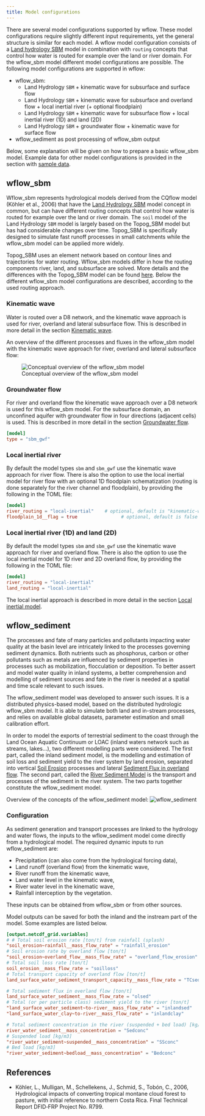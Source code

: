 ```yaml
---
title: Model configurations
---
```


There are several model configurations supported by wflow. These model configurations
require slightly different input requirements, yet the general structure is similar for each
model. A wflow model configuration consists of a [Land hydrology
SBM](./land/landhydrology_sbm.qmd) model in combination with `routing` concepts that control
how water is routed for example over the land or river domain. For the wflow\_sbm model
different model configurations are possible. The following model configurations are
supported in wflow:

 - wflow\_sbm:
    - Land Hydrology `SBM` + kinematic wave for subsurface and surface flow
    - Land Hydrology `SBM` + kinematic wave for subsurface and overland flow + local inertial river (+
      optional floodplain)
    - Land Hydrology `SBM` + kinematic wave for subsurface flow + local inertial river (1D) and land (2D)
    - Land Hydrology `SBM` + groundwater flow + kinematic wave for surface flow
 - wflow\_sediment as post processing of wflow\_sbm output

Below, some explanation will be given on how to prepare a basic wflow\_sbm model. Example
data for other model configurations is provided in the section with [sample
data](../getting_started/download_example_models.qmd).

## wflow\_sbm

Wflow\_sbm represents hydrological models derived from the CQflow model (Köhler et al.,
2006) that have the [Land Hydrology SBM](./land/landhydrology_sbm.qmd) model concept in
common, but can have different routing concepts that control how water is routed for example
over the land or river domain. The `soil` model of the Land Hydrology `SBM` model is largely
based on the Topog\_SBM model but has had considerable changes over time. Topog\_SBM is
specifically designed to simulate fast runoff processes in small catchments while the
wflow\_sbm model can be applied more widely.

Topog\_SBM uses an element network based on contour lines and trajectories for water
routing. Wflow\_sbm models differ in how the routing components river, land, and subsurface
are solved. More details and the differences with the Topog\_SBM model can be found
[here](./land/landhydrology_sbm.qmd#Introduction). Below the different wflow\_sbm model
configurations are described, according to the used routing approach.

### Kinematic wave
Water is routed over a D8 network, and the kinematic wave approach is used for river,
overland and lateral subsurface flow. This is described in more detail in the section
[Kinematic wave](./routing/kinwave.qmd).

An overview of the different processes and fluxes in the wflow_sbm model with the kinematic
wave approach for river, overland and lateral subsurface flow:

![Conceptual overview of the wflow_sbm model](../images/wflow_sbm_soil.png)

### Groundwater flow
For river and overland flow the kinematic wave approach over a D8 network is used for this
wflow\_sbm model. For the subsurface domain, an unconfined aquifer with groundwater flow in
four directions (adjacent cells) is used. This is described in more detail in the section
[Groundwater flow](./routing/gwf.qmd).

```toml
[model]
type = "sbm_gwf"
```

### Local inertial river
By default the model types `sbm` and `sbm_gwf` use the kinematic wave approach for river flow.
There is also the option to use the local inertial model for river flow with an optional 1D
floodplain schematization (routing is done separately for the river channel and floodplain), by
providing the following in the TOML file:

```toml
[model]
river_routing = "local-inertial"    # optional, default is "kinematic-wave"
floodplain_1d__flag = true                # optional, default is false
```

### Local inertial river (1D) and land (2D)
By default the model types `sbm` and `sbm_gwf` use the kinematic wave approach for river and
overland flow. There is also the option to use the local inertial model for 1D river and 2D
overland flow, by providing the following in the TOML file:

```toml
[model]
river_routing = "local-inertial"
land_routing = "local-inertial"
```

The local inertial approach is described in more detail in the section [Local inertial
model](./routing/local-inertial.qmd).

## wflow\_sediment
The processes and fate of many particles and pollutants impacting water quality at the basin
level are intricately linked to the processes governing sediment dynamics. Both nutrients
such as phosphorus, carbon or other pollutants such as metals are influenced by sediment
properties in processes such as mobilization, flocculation or deposition. To better assert
and model water quality in inland systems, a better comprehension and modelling of sediment
sources and fate in the river is needed at a spatial and time scale relevant to such issues.

The wflow\_sediment model was developed to answer such issues. It is a distributed
physics-based model, based on the distributed hydrologic wflow\_sbm model. It is able to
simulate both land and in-stream processes, and relies on available global datasets,
parameter estimation and small calibration effort.

In order to model the exports of terrestrial sediment to the coast through the Land Ocean
Aquatic Continuum or LOAC (inland waters network such as streams, lakes...), two different
modelling parts were considered. The first part, called the inland sediment model, is the
modelling and estimation of soil loss and sediment yield to the river system by land
erosion, separated into vertical [Soil Erosion](./land/sediment.qmd#soil-erosion)
processes and lateral [Sediment Flux in overland
flow](./routing/sediment_flux.qmd#sediment-flux-in-overland-flow). The second part, called
the [River Sediment Model](./routing/sediment_flux.qmd#river-sediment-model) is the
transport and processes of the sediment in the river system. The two parts together
constitute the wflow\_sediment model.

Overview of the concepts of the wflow\_sediment model:
![wflow_sediment](../images/wflow_sediment.png)

### Configuration

As sediment generation and transport processes are linked to the hydrology and water flows, the
inputs to the wflow\_sediment model come directly from a hydrological model. The required
dynamic inputs to run wflow\_sediment are:

-  Precipitation (can also come from the hydrological forcing data),
-  Land runoff (overland flow) from the kinematic wave,
-  River runoff from the kinematic wave,
-  Land water level in the kinematic wave,
-  River water level in the kinematic wave,
-  Rainfall interception by the vegetation.

These inputs can be obtained from wflow\_sbm or from other sources.

Model outputs can be saved for both the inland and the instream part of the model. Some
examples are listed below.

```toml
[output.netcdf_grid.variables]
# # Total soil erosion rate [ton/t] from rainfall (splash)
"soil_erosion~rainfall__mass_flow_rate" = "rainfall_erosion"
# Soil erosion rate by overland flow [ton/t]
"soil_erosion~overland_flow__mass_flow_rate" = "overland_flow_erosion"
# Total soil loss rate [ton/t]
soil_erosion__mass_flow_rate = "soilloss"
# Total transport capacity of overland flow [ton/t]
land_surface_water_sediment_transport_capacity__mass_flow_rate = "TCsed"

# Total sediment flux in overland flow [ton/t]
land_surface_water_sediment__mass_flow_rate = "olsed"
# Total (or per particle class) sediment yield to the river [ton/t]
"land_surface_water_sediment~to-river__mass_flow_rate" = "inlandsed"
"land_surface_water_clay~to-river__mass_flow_rate" = "inlandclay"

# Total sediment concentration in the river (suspended + bed load) [kg/m3]
river_water_sediment__mass_concentration = "Sedconc"
# Suspended load [kg/m3]
"river_water_sediment~suspended__mass_concentration" = "SSconc"
# Bed load [kg/m3]
"river_water_sediment~bedload__mass_concentration" = "Bedconc"
```

## References
+ Köhler, L., Mulligan, M., Schellekens, J., Schmid, S., Tobón, C., 2006, Hydrological
  impacts of converting tropical montane cloud forest to pasture, with initial reference to
  northern Costa Rica. Final Technical Report DFID‐FRP Project No. R799.